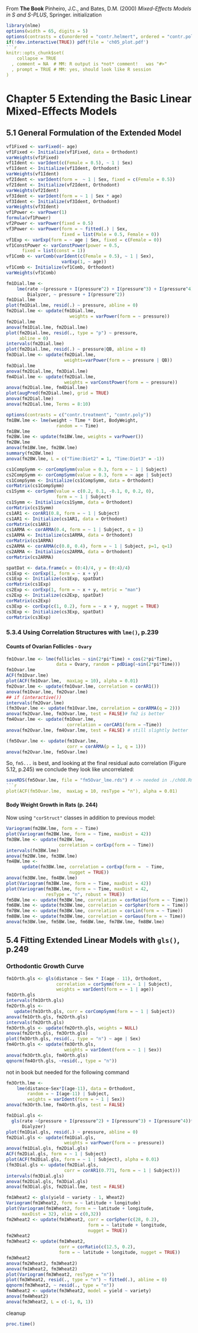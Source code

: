 From **The Book**
  Pinheiro, J.C., and Bates, D.M. (2000)
  *Mixed-Effects Models in S and S-PLUS*, Springer.
initialization

```r
library(nlme)
options(width = 65, digits = 5)
options(contrasts = c(unordered = "contr.helmert", ordered = "contr.poly"))
if(!dev.interactive(TRUE)) pdf(file = 'ch05_plot.pdf')
```r
knitr::opts_chunk$set(
    collapse = TRUE
  , comment = NA  # MM: R output is *not* comment!   was "#>"
  , prompt = TRUE # MM: yes, should look like R session
)
```

# Chapter 5    Extending the Basic Linear Mixed-Effects Models

## 5.1 General Formulation of the Extended Model

```r
vf1Fixed <- varFixed(~ age)
vf1Fixed <- Initialize(vf1Fixed, data = Orthodont)
varWeights(vf1Fixed)
vf1Ident <- varIdent(c(Female = 0.5), ~ 1 | Sex)
vf1Ident <- Initialize(vf1Ident, Orthodont)
varWeights(vf1Ident)
vf2Ident <- varIdent(form =  ~ 1 | Sex, fixed = c(Female = 0.5))
vf2Ident <- Initialize(vf2Ident, Orthodont)
varWeights(vf2Ident)
vf3Ident <- varIdent(form = ~ 1 | Sex * age)
vf3Ident <- Initialize(vf3Ident, Orthodont)
varWeights(vf3Ident)
vf1Power <- varPower(1)
formula(vf1Power)
vf2Power <- varPower(fixed = 0.5)
vf3Power <- varPower(form = ~ fitted(.) | Sex,
                     fixed = list(Male = 0.5, Female = 0))
vf1Exp <- varExp(form = ~ age | Sex, fixed = c(Female = 0))
vf1ConstPower <- varConstPower(power = 0.5,
      fixed = list(const = 1))
vf1Comb <- varComb(varIdent(c(Female = 0.5), ~ 1 | Sex),
                     varExp(1, ~ age))
vf1Comb <- Initialize(vf1Comb, Orthodont)
varWeights(vf1Comb)
```


```r
fm1Dial.lme <-
    lme(rate ~(pressure + I(pressure^2) + I(pressure^3) + I(pressure^4))*QB,
        Dialyzer, ~ pressure + I(pressure^2))
fm1Dial.lme
plot(fm1Dial.lme, resid(.) ~ pressure, abline = 0)
fm2Dial.lme <- update(fm1Dial.lme,
                        weights = varPower(form = ~ pressure))
fm2Dial.lme
anova(fm1Dial.lme, fm2Dial.lme)
plot(fm2Dial.lme, resid(., type = "p") ~ pressure,
     abline = 0)
intervals(fm2Dial.lme)
plot(fm2Dial.lme, resid(.) ~ pressure|QB, abline = 0)
fm3Dial.lme <- update(fm2Dial.lme,
                      weights=varPower(form = ~ pressure | QB))
fm3Dial.lme
anova(fm2Dial.lme, fm3Dial.lme)
fm4Dial.lme <- update(fm2Dial.lme,
                      weights = varConstPower(form = ~ pressure))
anova(fm2Dial.lme, fm4Dial.lme)
plot(augPred(fm2Dial.lme), grid = TRUE)
anova(fm2Dial.lme)
anova(fm2Dial.lme, Terms = 8:10)
```


```r
options(contrasts = c("contr.treatment", "contr.poly"))
fm1BW.lme <- lme(weight ~ Time * Diet, BodyWeight,
                   random = ~ Time)
fm1BW.lme
fm2BW.lme <- update(fm1BW.lme, weights = varPower())
fm2BW.lme
anova(fm1BW.lme, fm2BW.lme)
summary(fm2BW.lme)
anova(fm2BW.lme, L = c("Time:Diet2" = 1, "Time:Diet3" = -1))
```


```r
cs1CompSymm <- corCompSymm(value = 0.3, form = ~ 1 | Subject)
cs2CompSymm <- corCompSymm(value = 0.3, form = ~ age | Subject)
cs1CompSymm <- Initialize(cs1CompSymm, data = Orthodont)
corMatrix(cs1CompSymm)
cs1Symm <- corSymm(value = c(0.2, 0.1, -0.1, 0, 0.2, 0),
                   form = ~ 1 | Subject)
cs1Symm <- Initialize(cs1Symm, data = Orthodont)
corMatrix(cs1Symm)
cs1AR1 <- corAR1(0.8, form = ~ 1 | Subject)
cs1AR1 <- Initialize(cs1AR1, data = Orthodont)
corMatrix(cs1AR1)
cs1ARMA <- corARMA(0.4, form = ~ 1 | Subject, q = 1)
cs1ARMA <- Initialize(cs1ARMA, data = Orthodont)
corMatrix(cs1ARMA)
cs2ARMA <- corARMA(c(0.8, 0.4), form = ~ 1 | Subject, p=1, q=1)
cs2ARMA <- Initialize(cs2ARMA, data = Orthodont)
corMatrix(cs2ARMA)
```

```r
spatDat <- data.frame(x = (0:4)/4, y = (0:4)/4)
cs1Exp <- corExp(1, form = ~ x + y)
cs1Exp <- Initialize(cs1Exp, spatDat)
corMatrix(cs1Exp)
cs2Exp <- corExp(1, form = ~ x + y, metric = "man")
cs2Exp <- Initialize(cs2Exp, spatDat)
corMatrix(cs2Exp)
cs3Exp <- corExp(c(1, 0.2), form = ~ x + y, nugget = TRUE)
cs3Exp <- Initialize(cs3Exp, spatDat)
corMatrix(cs3Exp)
```


### 5.3.4  Using Correlation Structures with `lme()`,  p.239

#### Counts of Ovarian Follicles - `Ovary`

```r
fm1Ovar.lme <- lme(follicles ~ sin(2*pi*Time) + cos(2*pi*Time),
                   data = Ovary, random = pdDiag(~sin(2*pi*Time)))
fm1Ovar.lme
ACF(fm1Ovar.lme)
plot(ACF(fm1Ovar.lme,  maxLag = 10), alpha = 0.01)
fm2Ovar.lme <- update(fm1Ovar.lme, correlation = corAR1())
anova(fm1Ovar.lme, fm2Ovar.lme)
## if (interactive())
intervals(fm2Ovar.lme)
(fm3Ovar.lme <- update(fm1Ovar.lme, correlation = corARMA(q = 2)))
anova(fm2Ovar.lme, fm3Ovar.lme, test = FALSE)# fm2 is better
fm4Ovar.lme <- update(fm1Ovar.lme,
                       correlation = corCAR1(form = ~Time))
anova(fm2Ovar.lme, fm4Ovar.lme, test = FALSE) # still slightly better

(fm5Ovar.lme <- update(fm1Ovar.lme,
                       corr = corARMA(p = 1, q = 1)))
anova(fm2Ovar.lme, fm5Ovar.lme)
```

So, `fm5...` is best, and looking at the final residual auto correlation (Figure 5.12, p.245) we conclude they look like uncorrelated:
```r
saveRDS(fm5Ovar.lme, file = "fm5Ovar_lme.rds") # -> needed in ./ch08.Rmd
```r
plot(ACF(fm5Ovar.lme,  maxLag = 10, resType = "n"), alpha = 0.01)
```

#### Body Weight Growth in Rats (p. 244)

Now using `"corStruct"` classes in addition to previous model:
```r
Variogram(fm2BW.lme, form = ~ Time)
plot(Variogram(fm2BW.lme, form = ~ Time, maxDist = 42))
fm3BW.lme <- update(fm2BW.lme,
                    correlation = corExp(form = ~ Time))
intervals(fm3BW.lme)
anova(fm2BW.lme, fm3BW.lme)
fm4BW.lme <-
      update(fm3BW.lme, correlation = corExp(form =  ~ Time,
                        nugget = TRUE))
anova(fm3BW.lme, fm4BW.lme)
plot(Variogram(fm3BW.lme, form = ~ Time, maxDist = 42))
plot(Variogram(fm3BW.lme, form = ~ Time, maxDist = 42,
               resType = "n", robust = TRUE))
fm5BW.lme <- update(fm3BW.lme, correlation = corRatio(form = ~ Time))
fm6BW.lme <- update(fm3BW.lme, correlation = corSpher(form = ~ Time))
fm7BW.lme <- update(fm3BW.lme, correlation = corLin(form = ~ Time))
fm8BW.lme <- update(fm3BW.lme, correlation = corGaus(form = ~ Time))
anova(fm3BW.lme, fm5BW.lme, fm6BW.lme, fm7BW.lme, fm8BW.lme)
```

## 5.4  Fitting Extended Linear Models with `gls()`,  p.249

### Orthodontic Growth Curve

```r
fm1Orth.gls <- gls(distance ~ Sex * I(age - 11), Orthodont,
                   correlation = corSymm(form = ~ 1 | Subject),
                   weights = varIdent(form = ~ 1 | age))
fm1Orth.gls
intervals(fm1Orth.gls)
fm2Orth.gls <-
   update(fm1Orth.gls, corr = corCompSymm(form = ~ 1 | Subject))
anova(fm1Orth.gls, fm2Orth.gls)
intervals(fm2Orth.gls)
fm3Orth.gls <- update(fm2Orth.gls, weights = NULL)
anova(fm2Orth.gls, fm3Orth.gls)
plot(fm3Orth.gls, resid(., type = "n") ~ age | Sex)
fm4Orth.gls <- update(fm3Orth.gls,
                      weights = varIdent(form = ~ 1 | Sex))
anova(fm3Orth.gls, fm4Orth.gls)
qqnorm(fm4Orth.gls, ~resid(., type = "n"))
```

not in book but needed for the following command

```r
fm3Orth.lme <-
    lme(distance~Sex*I(age-11), data = Orthodont,
        random = ~ I(age-11) | Subject,
        weights = varIdent(form = ~ 1 | Sex))
anova(fm3Orth.lme, fm4Orth.gls, test = FALSE)
```

```r
fm1Dial.gls <-
  gls(rate ~(pressure + I(pressure^2) + I(pressure^3) + I(pressure^4))*QB,
      Dialyzer)
plot(fm1Dial.gls, resid(.) ~ pressure, abline = 0)
fm2Dial.gls <- update(fm1Dial.gls,
                      weights = varPower(form = ~ pressure))
anova(fm1Dial.gls, fm2Dial.gls)
ACF(fm2Dial.gls, form = ~ 1 | Subject)
plot(ACF(fm2Dial.gls, form = ~ 1 | Subject), alpha = 0.01)
(fm3Dial.gls <- update(fm2Dial.gls,
                      corr = corAR1(0.771, form = ~ 1 | Subject)))
intervals(fm3Dial.gls)
anova(fm2Dial.gls, fm3Dial.gls)
anova(fm3Dial.gls, fm2Dial.lme, test = FALSE)
```


```r
fm1Wheat2 <- gls(yield ~ variety - 1, Wheat2)
Variogram(fm1Wheat2, form = ~ latitude + longitude)
plot(Variogram(fm1Wheat2, form = ~ latitude + longitude,
      maxDist = 32), xlim = c(0,32))
fm2Wheat2 <- update(fm1Wheat2, corr = corSpher(c(28, 0.2),
                               form = ~ latitude + longitude,
                               nugget = TRUE))
fm2Wheat2
fm3Wheat2 <- update(fm1Wheat2,
                    corr = corRatio(c(12.5, 0.2),
                    form = ~ latitude + longitude, nugget = TRUE))
fm3Wheat2
anova(fm2Wheat2, fm3Wheat2)
anova(fm1Wheat2, fm3Wheat2)
plot(Variogram(fm3Wheat2, resType = "n"))
plot(fm3Wheat2, resid(., type = "n") ~ fitted(.), abline = 0)
qqnorm(fm3Wheat2, ~ resid(., type = "n"))
fm4Wheat2 <- update(fm3Wheat2, model = yield ~ variety)
anova(fm4Wheat2)
anova(fm3Wheat2, L = c(-1, 0, 1))
```

cleanup

```r
proc.time()
```

